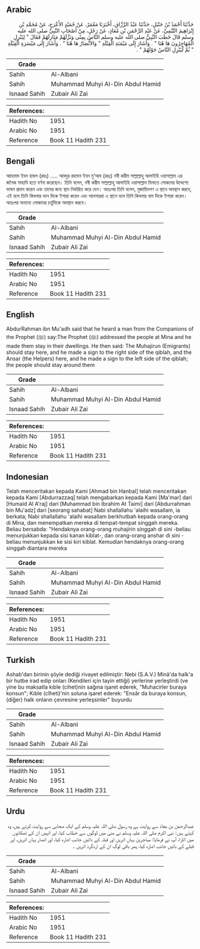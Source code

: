 ## Arabic


<div dir="rtl" lang="ar" style={{fontSize:'larger',backgroundColor:'#f8f9fa',padding:20}}>
حَدَّثَنَا أَحْمَدُ بْنُ حَنْبَلٍ، حَدَّثَنَا عَبْدُ الرَّزَّاقِ، أَخْبَرَنَا مَعْمَرٌ، عَنْ حُمَيْدٍ الأَعْرَجِ، عَنْ مُحَمَّدِ بْنِ إِبْرَاهِيمَ التَّيْمِيِّ، عَنْ عَبْدِ الرَّحْمَنِ بْنِ مُعَاذٍ، عَنْ رَجُلٍ، مِنْ أَصْحَابِ النَّبِيِّ صلى الله عليه وسلم قَالَ خَطَبَ النَّبِيُّ صلى الله عليه وسلم النَّاسَ بِمِنًى وَنَزَّلَهُمْ مَنَازِلَهُمْ فَقَالَ ‏"‏ لِيَنْزِلِ الْمُهَاجِرُونَ هَا هُنَا ‏"‏ ‏.‏ وَأَشَارَ إِلَى مَيْمَنَةِ الْقِبْلَةِ ‏"‏ وَالأَنْصَارُ هَا هُنَا ‏"‏ ‏.‏ وَأَشَارَ إِلَى مَيْسَرَةِ الْقِبْلَةِ ‏"‏ ثُمَّ لْيَنْزِلِ النَّاسُ حَوْلَهُمْ ‏"‏ ‏.‏
</div>
<div style={{backgroundColor:'#f8f9fa',padding:20, marginBottom: 10}}><table> <thead> <tr> <th>Grade</th> <th></th> </tr> </thead> <tbody> <tr><td>Sahih</td><td>Al-Albani</td></tr><tr><td>Sahih</td><td>Muhammad Muhyi Al-Din Abdul Hamid</td></tr><tr><td>Isnaad Sahih</td><td>Zubair Ali Zai</td></tr></tbody></table><table> <thead> <tr> <th>References:</th> <th></th> </tr> </thead> <tbody><tr><td>Hadith No</td><td>1951</td></tr><tr><td>Arabic No</td><td>1951</td></tr><tr><td>Reference</td><td>Book 11 Hadith 231</td></tr></tbody></table></div>

## Bengali


<div dir="ltr" lang="bn" style={{fontSize:'larger',backgroundColor:'#f8f9fa',padding:20}}>
আাহমাদ ইবন হাম্বল (রহঃ) ..... আবদুর রহমান ইবন মু‘আয (রহঃ) নবী করীম সাল্লাল্লাহু আলাইহি ওয়াসাল্লাম এর জনৈক সাহাবি হতে বর্ণনা করেছেন। তিনি বলেন, নবী করীম সাল্লাল্লাহু আলাইহি ওয়াসাল্লাম মিনাতে লোকদের উদ্দেশ্যে ভাষন প্রদান করেন এবং তাদের জন্য স্থান নির্ধারিত করে দেন। অতঃপর তিনি বলেন, মুজাহিদগণ এ স্থানে অবস্থান করবে, এই বলে তিনি কিবলার ডান দিকে ইশারা করেন এবং আনসাররা এ স্থানে বলে তিনি কিবলার বাম দিকে ইশারা করেন। অতঃপর অন্যান্য লোকদের চর্তুদিকে অবস্থান করবে।
</div>
<div style={{backgroundColor:'#f8f9fa',padding:20, marginBottom: 10}}><table> <thead> <tr> <th>Grade</th> <th></th> </tr> </thead> <tbody> <tr><td>Sahih</td><td>Al-Albani</td></tr><tr><td>Sahih</td><td>Muhammad Muhyi Al-Din Abdul Hamid</td></tr><tr><td>Isnaad Sahih</td><td>Zubair Ali Zai</td></tr></tbody></table><table> <thead> <tr> <th>References:</th> <th></th> </tr> </thead> <tbody><tr><td>Hadith No</td><td>1951</td></tr><tr><td>Arabic No</td><td>1951</td></tr><tr><td>Reference</td><td>Book 11 Hadith 231</td></tr></tbody></table></div>

## English


<div dir="ltr" lang="en" style={{fontSize:'larger',backgroundColor:'#f8f9fa',padding:20}}>
AbdurRahman ibn Mu'adh said that he heard a man from the Companions of the Prophet (ﷺ) say:The Prophet (ﷺ) addressed the people at Mina and he made them stay in their dwellings. He then said: The Muhajirun (Emigrants) should stay here, and he made a sign to the right side of the qiblah, and the Ansar (the Helpers) here, and he made a sign to the left side of the qiblah; the people should stay around them
</div>
<div style={{backgroundColor:'#f8f9fa',padding:20, marginBottom: 10}}><table> <thead> <tr> <th>Grade</th> <th></th> </tr> </thead> <tbody> <tr><td>Sahih</td><td>Al-Albani</td></tr><tr><td>Sahih</td><td>Muhammad Muhyi Al-Din Abdul Hamid</td></tr><tr><td>Isnaad Sahih</td><td>Zubair Ali Zai</td></tr></tbody></table><table> <thead> <tr> <th>References:</th> <th></th> </tr> </thead> <tbody><tr><td>Hadith No</td><td>1951</td></tr><tr><td>Arabic No</td><td>1951</td></tr><tr><td>Reference</td><td>Book 11 Hadith 231</td></tr></tbody></table></div>

## Indonesian


<div dir="ltr" lang="id" style={{fontSize:'larger',backgroundColor:'#f8f9fa',padding:20}}>
Telah menceritakan kepada Kami [Ahmad bin Hanbal] telah menceritakan kepada Kami [Abdurrazzaq] telah mengabarkan kepada Kami [Ma'mar] dari [Humaid Al A'raj] dari [Muhammad bin Ibrahim At Taimi] dari [Abdurrahman bin Mu'adz] dari [seorang sahabat] Nabi shallallahu 'alaihi wasallam, ia berkata; Nabi shallallahu 'alaihi wasallam berkhutbah kepada orang-orang di Mina, dan menempatkan mereka di tempat-tempat singgah mereka. Beliau bersabda: "Hendaknya orang-orang muhajirin singgah di sini -beliau menunjukkan kepada sisi kanan kiblat-, dan orang-orang anshar di sini -beliau menunjukkan ke sisi kiri kiblat. Kemudian hendaknya orang-orang singgah diantara mereka
</div>
<div style={{backgroundColor:'#f8f9fa',padding:20, marginBottom: 10}}><table> <thead> <tr> <th>Grade</th> <th></th> </tr> </thead> <tbody> <tr><td>Sahih</td><td>Al-Albani</td></tr><tr><td>Sahih</td><td>Muhammad Muhyi Al-Din Abdul Hamid</td></tr><tr><td>Isnaad Sahih</td><td>Zubair Ali Zai</td></tr></tbody></table><table> <thead> <tr> <th>References:</th> <th></th> </tr> </thead> <tbody><tr><td>Hadith No</td><td>1951</td></tr><tr><td>Arabic No</td><td>1951</td></tr><tr><td>Reference</td><td>Book 11 Hadith 231</td></tr></tbody></table></div>

## Turkish


<div dir="ltr" lang="tr" style={{fontSize:'larger',backgroundColor:'#f8f9fa',padding:20}}>
Ashab'dan birinin şöyle dediği rivayet edilmiştir: Nebi (S.A.V.) Minâ'da halk'a bir hutbe irad edip onları (Kendileri için tayin ettiği) yerlerine yerleştirdi (ve yine bu maksatla kıble (cihet)nin sağına işaret ederek, "Muhacirler buraya konsun"; Kıble (cîheti)'nin soluna işaret ederek: "Ensâr da buraya konsun, (diğer) halk onların çevresine yerleşsinler" buyurdu
</div>
<div style={{backgroundColor:'#f8f9fa',padding:20, marginBottom: 10}}><table> <thead> <tr> <th>Grade</th> <th></th> </tr> </thead> <tbody> <tr><td>Sahih</td><td>Al-Albani</td></tr><tr><td>Sahih</td><td>Muhammad Muhyi Al-Din Abdul Hamid</td></tr><tr><td>Isnaad Sahih</td><td>Zubair Ali Zai</td></tr></tbody></table><table> <thead> <tr> <th>References:</th> <th></th> </tr> </thead> <tbody><tr><td>Hadith No</td><td>1951</td></tr><tr><td>Arabic No</td><td>1951</td></tr><tr><td>Reference</td><td>Book 11 Hadith 231</td></tr></tbody></table></div>

## Urdu


<div dir="rtl" lang="ur" style={{fontSize:'larger',backgroundColor:'#f8f9fa',padding:20}}>
عبدالرحمٰن بن معاذ سے روایت ہے وہ رسول صلی اللہ علیہ وسلم کے ایک صحابی سے روایت کرتے ہیں، وہ کہتے ہیں: نبی اکرم صلی اللہ علیہ وسلم نے منیٰ میں لوگوں سے خطاب کیا، اور انہیں ان کے ٹھکانوں میں اتارا، آپ نے فرمایا: مہاجرین یہاں اتریں اور قبلہ کے دائیں جانب اشارہ کیا، اور انصار یہاں اتریں، اور قبلے کے بائیں جانب اشارہ کیا، پھر باقی لوگ ان کے اردگرد اتریں ۔
</div>
<div style={{backgroundColor:'#f8f9fa',padding:20, marginBottom: 10}}><table> <thead> <tr> <th>Grade</th> <th></th> </tr> </thead> <tbody> <tr><td>Sahih</td><td>Al-Albani</td></tr><tr><td>Sahih</td><td>Muhammad Muhyi Al-Din Abdul Hamid</td></tr><tr><td>Isnaad Sahih</td><td>Zubair Ali Zai</td></tr></tbody></table><table> <thead> <tr> <th>References:</th> <th></th> </tr> </thead> <tbody><tr><td>Hadith No</td><td>1951</td></tr><tr><td>Arabic No</td><td>1951</td></tr><tr><td>Reference</td><td>Book 11 Hadith 231</td></tr></tbody></table></div>